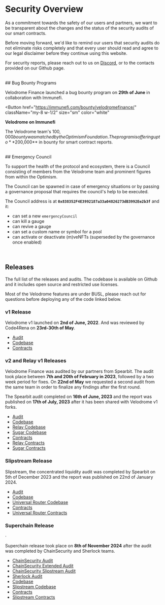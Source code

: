 

<div id="overview"></div>

# Security Overview

As a commitment towards the safety of our users and partners, we want to
be transparent about the changes and the status of the security audits of our
smart contracts.

<div>
  Before moving forward, we'd like to remind our users that
  security audits do not eliminate risks completely and that
  every user should read and agree to our legal disclaimer before they continue
  using this website.

For security reports, please reach out to us on <a className="text-primary underline hover:no-underline underline-offset-2" href="https://discord.gg/velodrome">Discord</a>, or to the contacts provided on our Github page.

</div>

<div id="bug-bounty"></div>
<br />
## Bug Bounty Programs

<SvgLoader src="/partners/immunefi.svg" className="my-8 w-48" />

Velodrome Finance launched a bug bounty program on **29th of June** in
collaboration with Immunefi.

<Button
  href="https://immunefi.com/bounty/velodromefinance/"
  className="my-8 w-1/2"
  size="sm"
  color="white"
>
  <strong>Velodrome on Immunefi</strong>
</Button>

The Velodrome team's $100,000 bounty was matched by the Optimism Foundation. The program is offering up to **$200,000** in bounty for smart contract reports.

<div id="emergency"></div>
<br />
## Emergency Council

To support the health of the protocol and ecosystem, there is a Council
consisting of members from the Velodrome team and prominent figures from within
the Optimism.

The Council can be spawned in case of emergency situations or by passing
a governance proposal that requires the council's help to be executed.

The Council address is at **`0x838352F4E3992187a33a04826273dB3992Ee2b3f`** and it:

- can set a new `emergencyCouncil`
- can kill a gauge
- can revive a gauge
- can set a custom name or symbol for a pool
- can activate or deactivate (m)veNFTs (superseded by the governance once enabled)

<div id="contracts"></div>
<div id="releases"></div>
<div id="audits"></div>
<br />

## Releases

The full list of the releases and audits. The codebase is available
on Github and it includes open source and restricted use licenses.

Most of the Velodrome features are under BUSL, please reach out for questions
before deploying any of the code linked below.

### v1 Release

Velodrome v1 launched on <strong>2nd of June, 2022</strong>. And was reviewed
by Code4Rena on <strong>23rd-30th of May</strong>.

- [Audit](https://code4rena.com/audits/2022-05-velodrome-finance-contest)
- [Codebase](https://github.com/velodrome-finance/v1)
- [Contracts](https://github.com/velodrome-finance/v1#contracts)

### v2 and Relay v1 Releases

<SvgLoader src="/partners/spearbit.svg" className="my-8 w-48" />

Velodrome Finance was audited by our partners from Spearbit.
The audit took place between **7th and 20th of February in 2023**, followed by
a two week period for fixes. On **22nd of May** we requested a second audit from
the same team in order to finalize any findings after the first round.

The Spearbit audit completed on **16th of June, 2023** and the report was
published on **17th of July, 2023** after it has been shared with Velodrome v1
forks.

- [Audit](https://github.com/spearbit/portfolio/raw/master/pdfs/Velodrome-Spearbit-Security-Review.pdf)
- [Codebase](https://github.com/velodrome-finance/contracts/tree/v2-optimism)
- [Relay Codebase](https://github.com/velodrome-finance/relay)
- [Sugar Codebase](https://github.com/velodrome-finance/sugar)
- [Contracts](https://github.com/velodrome-finance/contracts/tree/v2-optimism#deployment-1)
- [Relay Contracts](https://github.com/velodrome-finance/relay/blob/main/script/constants/output/Optimism.json)
- [Sugar Contracts](https://github.com/velodrome-finance/sugar#releases)

### Slipstream Release

<SvgLoader src="/partners/spearbit.svg" className="my-8 w-48" />

Slipstream, the concentrated liquidity audit was completed by Spearbit on 5th
of December 2023 and the report was published on 22nd of January 2024.

- [Audit](https://github.com/spearbit/portfolio/raw/master/pdfs/Velodrome-Spearbit-Security-Review-Nov23.pdf)
- [Codebase](https://github.com/velodrome-finance/slipstream)
- [Universal Router Codebase](https://github.com/velodrome-finance/universal-router)
- [Contracts](https://github.com/velodrome-finance/slipstream#deployment)
- [Universal Router Contracts](https://github.com/velodrome-finance/universal-router/tree/main/deploy-addresses)

### Superchain Release

<div className="flex space-x-12 items-center">
  <SvgLoader src="/partners/chainsecurity.svg" className="my-8 h-10" />
  <span className="opacity-30 last:hidden">&middot;</span>
  <SvgLoader src="/partners/sherlock.svg" className="my-8 h-6" />
</div>

Superchain release took place on <strong>8th of November 2024</strong> after
the audit was completed by ChainSecurity and Sherlock teams.

- [ChainSecurity Audit](https://www.chainsecurity.com/security-audit/velodrome-superchain-interoperability)
- [ChainSecurity Extended Audit](https://www.chainsecurity.com/security-audit/superchain-diff)
- [ChainSecurity Slipstream Audit](https://www.chainsecurity.com/security-audit/velodrome-superchain-slipstream)
- [Sherlock Audit](https://github.com/sherlock-protocol/sherlock-reports/raw/main/audits/2024.11.13%20-%20Final%20-%20Velodrome.pdf)
- [Codebase](https://github.com/velodrome-finance/superchain-contracts)
- [Slipstream Codebase](https://github.com/velodrome-finance/superchain-slipstream)
- [Contracts](https://github.com/velodrome-finance/superchain-contracts/tree/main/deployment-addresses)
- [Slipstream Contracts](https://github.com/velodrome-finance/superchain-slipstream/tree/main/deployment-addresses)
